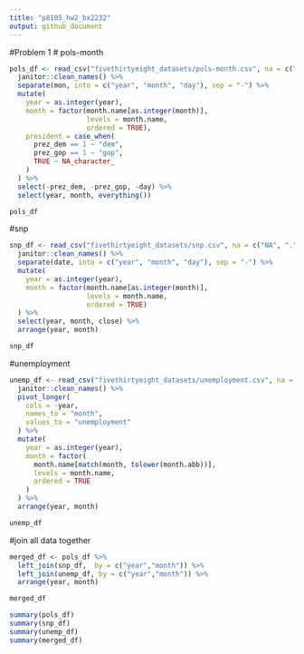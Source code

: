 ```yaml
---
title: "p8105_hw2_bx2232"
output: github_document
---
```

#Problem 1
# pols-month
```r
pols_df <- read_csv("fivethirtyeight_datasets/pols-month.csv", na = c("NA", ".", "")) %>% 
  janitor::clean_names() %>% 
  separate(mon, into = c("year", "month", "day"), sep = "-") %>% 
  mutate(
    year = as.integer(year),
    month = factor(month.name[as.integer(month)],
                   levels = month.name,
                   ordered = TRUE),
    president = case_when(
      prez_dem == 1 ~ "dem",
      prez_gop == 1 ~ "gop",
      TRUE ~ NA_character_
    )
  ) %>% 
  select(-prez_dem, -prez_gop, -day) %>% 
  select(year, month, everything())

pols_df
```
#snp
```r
snp_df <- read_csv("fivethirtyeight_datasets/snp.csv", na = c("NA", ".", "")) %>% 
  janitor::clean_names() %>% 
  separate(date, into = c("year", "month", "day"), sep = "-") %>% 
  mutate(
    year = as.integer(year),
    month = factor(month.name[as.integer(month)],
                   levels = month.name,
                   ordered = TRUE)
  ) %>% 
  select(year, month, close) %>% 
  arrange(year, month)

snp_df

```
#unemployment
```r
unemp_df <- read_csv("fivethirtyeight_datasets/unemployment.csv", na = c("NA", ".", "")) %>% 
  janitor::clean_names() %>% 
  pivot_longer(
    cols = -year,
    names_to = "month",
    values_to = "unemployment"
  ) %>% 
  mutate(
    year = as.integer(year),
    month = factor(
      month.name[match(month, tolower(month.abb))],
      levels = month.name,
      ordered = TRUE
    )
  ) %>% 
  arrange(year, month)

unemp_df

```
#join all data together
```r
merged_df <- pols_df %>% 
  left_join(snp_df,  by = c("year","month")) %>% 
  left_join(unemp_df, by = c("year","month")) %>% 
  arrange(year, month)

merged_df

```

```r
summary(pols_df)
summary(snp_df)
summary(unemp_df)
summary(merged_df)
```